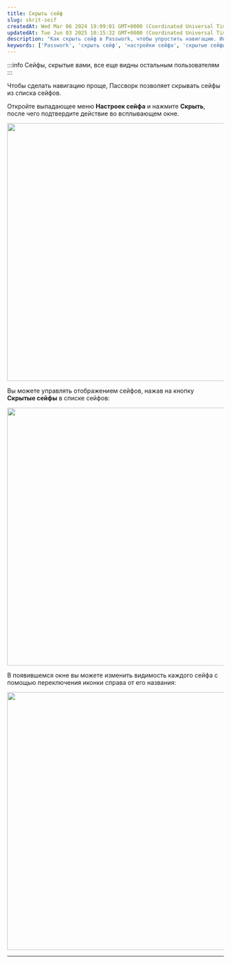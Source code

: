 ```yaml
---
title: Скрыть сейф
slug: skrit-seif
createdAt: Wed Mar 06 2024 19:09:01 GMT+0000 (Coordinated Universal Time)
updatedAt: Tue Jun 03 2025 10:15:32 GMT+0000 (Coordinated Universal Time)
description: "Как скрыть сейф в Passwork, чтобы упростить навигацию. Инструкция по скрытию и отображению сейфов."
keywords: ['Passwork', 'скрыть сейф', 'настройки сейфа', 'скрытые сейфы', 'управление сейфами']
---
```


:::info
Сейфы, скрытые вами, все еще видны остальным пользователям
:::

Чтобы сделать навигацию проще, Пассворк позволяет скрывать сейфы из списка сейфов.

Откройте выпадающее меню **Настроек сейфа** и нажмите **Скрыть**, после чего подтвердите действие во всплывающем окне.

<div style={{ textAlign: 'center' }}>
  <img
    src="https://archbee-image-uploads.s3.amazonaws.com/QKZtfOnnubSbfN3D1EPqb-s74p9Mw1vJHIOsZO-iU7U-20250404-104454.png"
    width="600"
    style={{ display: 'block', margin: '0 auto' }}
  />
</div>

Вы можете управлять отображением сейфов, нажав на кнопку **Скрытые сейфы** в списке сейфов:

<div style={{ textAlign: 'center' }}>
  <img
    src="https://archbee-image-uploads.s3.amazonaws.com/QKZtfOnnubSbfN3D1EPqb-IcGzs0t4xCaUmBbdESajr-20250314-105308.png"
    width="600"
    style={{ display: 'block', margin: '0 auto' }}
  />
</div>

В появившемся окне вы можете изменить видимость каждого сейфа с помощью переключения иконки справа от его названия:

<div style={{ textAlign: 'center' }}>
  <img
    src="https://archbee-image-uploads.s3.amazonaws.com/QKZtfOnnubSbfN3D1EPqb-TXPDijiAkgbCkl75newO3-20250314-105255.png"
    width="600"
    style={{ display: 'block', margin: '0 auto' }}
  />
</div>

***